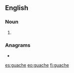 ==English==

===Noun===
{{en-noun}}

# {{alternative spelling of|gouache|lang=en}}

===Anagrams===
* {{l|en|gauche}}

[[es:guache]]
[[eo:guache]]
[[fi:guache]]